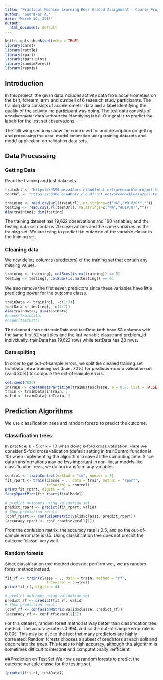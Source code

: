 ```yaml
---
title: "Practical Machine Learning Peer Graded Assignment - Course Project"
author: "Sudhakar A."
date: "March 19, 2017"
output:
  html_document: default
---
```


```r
knitr::opts_chunk$set(echo = TRUE)
library(caret) 
library(rattle) 
library(rpart) 
library(rpart.plot)
library(randomForest) 
library(repmis)
```

## Introduction
In this project, the given data includes activity data from accelerometers on the belt, forearm, arm, and dumbell of 6 research study participants. The training data consists of accelerometer data and a label identifying the quality of the activity the participant was doing. The test data consists of accelerometer data without the identifying label. Our goal is to predict the labels for the test set observations.

The following sections show the code used for and description on getting and processing the data, model estimation using training datasets and model application on validation data sets. 

## Data Processing
### Getting Data
Read the training and test data sets.

```r
trainUrl <- "https://d396qusza40orc.cloudfront.net/predmachlearn/pml-training.csv"
testUrl <- "https://d396qusza40orc.cloudfront.net/predmachlearn/pml-testing.csv"

training <- read.csv(url(trainUrl), na.strings=c("NA","#DIV/0!",""))
testing <- read.csv(url(testUrl), na.strings=c("NA","#DIV/0!",""))
dim(training); dim(testing)
```

The training dataset has 19,622 observations and 160 variables, and the testing data set contains 20 observations and the same variables as the training set. We are trying to predict the outcome of the variable classe in the training set.

### Cleaning data
We now delete columns (predictors) of the training set that contain any missing values.

```r
training <- training[, colSums(is.na(training)) == 0]
testing <- testing[, colSums(is.na(testing)) == 0]
```
We also remove the first seven predictors since these variables have little predicting power for the outcome classe.

```r
trainData <- training[, -c(1:7)]
testData <- testing[, -c(1:7)]
dim(trainData); dim(testData)
#names(trainData)
#names(testData)
```

The cleaned data sets trainData and testData both have 53 columns with the same first 52 variables and the last variable classe and  problem_id individually. trainData has 19,622 rows while testData has 20 rows.

### Data spliting
In order to get out-of-sample errors, we split the cleaned training set trainData into a training set (train, 70%) for prediction and a validation set (valid 30%) to compute the out-of-sample errors.

```r
set.seed(7826) 
inTrain <- createDataPartition(trainData$classe, p = 0.7, list = FALSE)
train <- trainData[inTrain, ]
valid <- trainData[-inTrain, ]
```

## Prediction Algorithms
We use classification trees and random forests to predict the outcome.

### Classification trees
In practice, k = 5 or k = 10 when doing k-fold cross validation. Here we consider 5-fold cross validation (default setting in trainControl function is 10) when implementing the algorithm to save a little computing time. Since data transformations may be less important in non-linear models like classification trees, we do not transform any variables.

```r
control <- trainControl(method = "cv", number = 5)
fit_rpart <- train(classe ~ ., data = train, method = "rpart", 
                   trControl = control)
print(fit_rpart, digits = 4)
fancyRpartPlot(fit_rpart$finalModel)

# predict outcomes using validation set
predict_rpart <- predict(fit_rpart, valid)
# Show prediction result
(conf_rpart <- confusionMatrix(valid$classe, predict_rpart))
(accuracy_rpart <- conf_rpart$overall[1])
```

From the confusion matrix, the accuracy rate is 0.5, and so the out-of-sample error rate is 0.5. Using classification tree does not predict the outcome 'classe' very well.

### Random forests
Since classification tree method does not perform well, we try random forest method instead.

```r
fit_rf <- train(classe ~ ., data = train, method = "rf", 
                   trControl = control)
print(fit_rf, digits = 4)

# predict outcomes using validation set
predict_rf <- predict(fit_rf, valid)
# Show prediction result
(conf_rf <- confusionMatrix(valid$classe, predict_rf))
(accuracy_rf <- conf_rf$overall[1])
```

For this dataset, random forest method is way better than classification tree method. The accuracy rate is 0.994, and so the out-of-sample error rate is 0.006. This may be due to the fact that many predictors are highly correlated. Random forests chooses a subset of predictors at each split and decorrelate the trees. This leads to high accuracy, although this algorithm is sometimes difficult to interpret and computationally inefficient.

##Prediction on Test Set
We now use random forests to predict the outcome variable classe for the testing set.

```r
(predict(fit_rf, testData))
```
